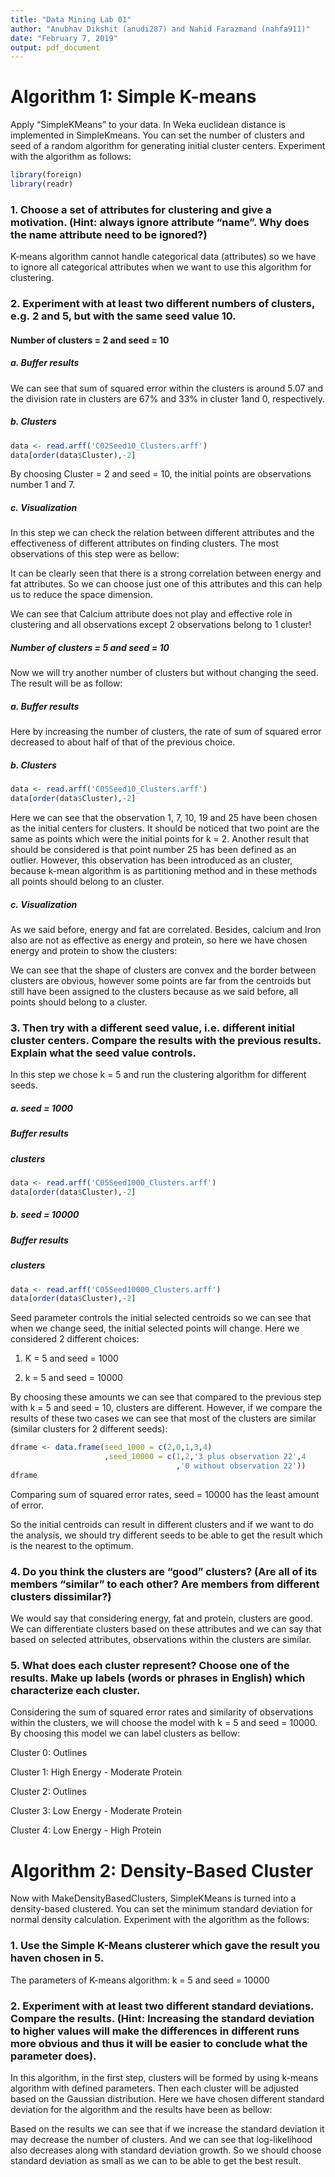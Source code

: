 ```yaml
---
title: "Data Mining Lab 01"
author: "Anubhav Dikshit (anudi287) and Nahid Farazmand (nahfa911)"
date: "February 7, 2019"
output: pdf_document
---
```

# Algorithm 1: Simple K-means
Apply "SimpleKMeans" to your data. In Weka euclidean distance is implemented in SimpleKmeans. You can set the number of clusters and seed of a random algorithm for generating initial cluster centers. Experiment with the algorithm as follows:
```r
library(foreign)
library(readr)
```

### 1. Choose a set of attributes for clustering and give a motivation. (Hint: always ignore attribute "name". Why does the name attribute need to be ignored?) 

K-means algorithm cannot handle categorical data (attributes) so we have to ignore all categorical attributes when we want to use this algorithm for clustering.

### 2. Experiment with at least two different numbers of clusters, e.g. 2 and 5, but with the same seed value 10.

#### Number of clusters = 2 and seed = 10

##### a. Buffer results

\includegraphics[]{C02Seed10-01.PNG}

We can see that sum of squared error within the clusters is around 5.07 and the division rate in clusters are 67% and 33% in cluster 1and 0, respectively. 

##### b. Clusters
```r
data <- read.arff('C02Seed10_Clusters.arff')
data[order(data$Cluster),-2]
```

By choosing Cluster = 2 and seed = 10, the initial points are observations number 1 and 7.

##### c. Visualization
In this step we can check the relation between different attributes and the effectiveness of different attributes on finding clusters. The most observations of this step were as bellow: 

\includegraphics[]{C02Seed10-Linear relation energy and fat.PNG}

It can be clearly seen that there is a strong correlation between energy and fat attributes. So we can choose just one of this attributes and this can help us to reduce the space dimension.


\includegraphics[]{C02Seed10-Calciumdoesntaffect.PNG}

We can see that Calcium attribute does not play and effective role in clustering and all observations except 2 observations belong to 1 cluster!

##### Number of clusters = 5 and seed = 10
Now we will try another number of clusters but without changing the seed. The result will be as follow:

##### a. Buffer results

\includegraphics[]{C05Seed10-01.PNG}

Here by increasing the number of clusters, the rate of sum of squared error decreased to about half of that of the previous choice.

##### b. Clusters

```r
data <- read.arff('C05Seed10_Clusters.arff')
data[order(data$Cluster),-2]
```

Here we can see that the observation 1, 7, 10, 19 and 25 have been chosen as the initial centers for clusters. It should be noticed that two point are the same as points which were the initial points for k = 2. Another result that should be considered is that point number 25 has been defined as an outlier. However, this observation has been introduced as an cluster, because k-mean algorithm is as partitioning method and in these methods all points should belong to an cluster. 

##### c. Visualization
As we said before, energy and fat are correlated. Besides, calcium and Iron also are not as effective as energy and protein, so here we have chosen energy and protein to show the clusters:

\includegraphics[]{C05Seed10-EnergyProtein.PNG}

We can see that the shape of clusters are convex and the border between clusters are obvious, however some points are far from the centroids but still have been assigned to the clusters because as we said before, all points should belong to a cluster.


### 3. Then try with a different seed value, i.e. different initial cluster centers. Compare the results with the previous results. Explain what the seed value controls.

In this step we chose k = 5 and run the clustering algorithm for different seeds.

##### a. seed = 1000

##### Buffer results

\includegraphics[]{C05Seed1000-01.PNG}

##### clusters
```r
data <- read.arff('C05Seed1000_Clusters.arff')
data[order(data$Cluster),-2]
```



##### b. seed = 10000

##### Buffer results

\includegraphics[]{C05Seed10000-01.PNG}

##### clusters
```r
data <- read.arff('C05Seed10000_Clusters.arff')
data[order(data$Cluster),-2]
```

Seed parameter controls the initial selected centroids so we can see that when we change seed, the initial selected points will change. Here we considered 2  different choices: 

1. K = 5 and seed = 1000

2. k = 5 and seed = 10000

By choosing these amounts we can see that compared to the previous step with k = 5 and seed = 10, clusters are different. However, if we compare the results of these two cases we can see that most of the clusters are similar (similar clusters for 2 different seeds):
```r
dframe <- data.frame(seed_1000 = c(2,0,1,3,4)
                     ,seed_10000 = c(1,2,'3 plus observation 22',4
                                     ,'0 without observation 22'))
dframe
```

Comparing sum of squared error rates, seed = 10000 has the least amount of error.

So the initial centroids can result in different clusters and if we want to do the analysis, we should try different seeds to be able to get the result which is the  nearest to the optimum.

### 4. Do you think the clusters are "good" clusters? (Are all of its members "similar" to each other? Are members from different clusters dissimilar?)

We would say that considering energy, fat and protein, clusters are good. We can differentiate clusters based on these attributes and we can say that based on selected attributes, observations within the clusters are similar. 

### 5. What does each cluster represent? Choose one of the results. Make up labels (words or phrases in English) which characterize each cluster.

Considering the sum of squared error rates and similarity of observations within the clusters, we will choose the model with k = 5 and seed = 10000. By choosing this model we can label clusters as bellow:

\includegraphics[]{energy.PNG}

\includegraphics[]{protoin.PNG}

Cluster 0: Outlines

Cluster 1: High Energy - Moderate Protein

Cluster 2: Outlines

Cluster 3: Low Energy - Moderate Protein

Cluster 4: Low Energy - High Protein

# Algorithm 2: Density-Based Cluster
Now with MakeDensityBasedClusters, SimpleKMeans is turned into a density-based clustered. You can set the minimum standard deviation for normal density calculation. Experiment with the algorithm as the follows:

### 1. Use the Simple K-Means clusterer which gave the result you haven chosen in 5.

The parameters of K-means algorithm: k = 5 and seed = 10000

### 2. Experiment with at least two different standard deviations. Compare the results. (Hint: Increasing the standard deviation to higher values will make the differences in different runs more obvious and thus it will be easier to conclude what the parameter does).

In this algorithm, in the first step, clusters will be formed by using k-means algorithm with defined parameters. Then each cluster will be adjusted based on the Gaussian distribution. Here we have chosen different standard deviation for the algorithm and the results have been as bellow:

\includegraphics[]{Density_SDs.png}

Based on the results we can see that if we increase the standard deviation it may decrease the number of clusters. And we can see that log-likelihood also decreases along with standard deviation growth. So we should choose standard deviation as small as we can to be able to get the best result.







